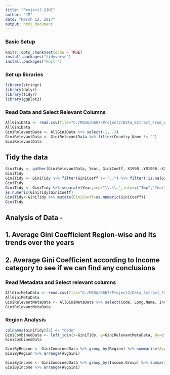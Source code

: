 ```yaml
---
title: "Project2_GINI"
author: "JM"
date: "March 12, 2017"
output: html_document
---
```

### Basic Setup
```r
knitr::opts_chunk$set(echo = TRUE)
install.packages("tidyverse")
install.packages("knitr")
```

### Set up libraries
```r
library(stringr)
library(dplyr)
library(tidyr)
library(ggplot2)
```

### Read Data and Select Relevant Columns
```r
AllGiniData <- read.csv(file="C:/MSDA/D607/Project2/Data_Extract_From_World_Development_Indicators/GiniData.csv")
AllGiniData
GiniRelevantData <- AllGiniData %>% select(-1, -2)
GiniRelevantData <- GiniRelevantData %>% filter(Country.Name != "")
GiniRelevantData
```

## Tidy the data 
```r
GiniTidy <- gather(GiniRelevantData, Year, GiniCoeff, X1990..YR1990.:X2016..YR2016., convert = FALSE)
GiniTidy
GiniTidy <- GiniTidy %>% filter(GiniCoeff != "..") %>% filter(!is.na(GiniCoeff))
GiniTidy
GiniTidy <- GiniTidy %>% separate(Year,sep="\\.\\.",into=c("Tmp","Year")) %>% select(-Tmp) %>% separate(Year,sep="\\.",into=c("Year","Tmp")) %>% select(-Tmp) %>% separate(Year,sep="YR",into=c("Tmp","Year")) %>% select(-Tmp)
as.numeric(GiniTidy$GiniCoeff)
GiniTidy<-GiniTidy %>% mutate(GiniCoeff=as.numeric(GiniCoeff))
GiniTidy
```

## Analysis of Data - 
## 1. Average Gini Coefficient Region-wise and Its trends over the years
## 2. Average Gini Coefficient according to Income category to see if we can find any conclusions

### Read Metadata and Select relevant columns
```r
AllGiniMetaData <- read.csv(file="C:/MSDA/D607/Project2/Data_Extract_From_World_Development_Indicators/Data_Extract_From_World_Development_Indicators_Metadata.csv")
AllGiniMetaData
GiniRelevantMetaData <- AllGiniMetaData %>% select(Code, Long.Name, Income.Group, Region, Currency.Unit)
GiniRelevantMetaData
```

### Region Analysis
```r
colnames(GiniTidy)[2] <- "Code"
GiniCombinedData <- left_join(x=GiniTidy, y=GiniRelevantMetaData, by=c("Code", "Code"))
GiniCombinedData
```

```r
GiniByRegion <- GiniCombinedData %>% group_by(Region) %>% summarise(AvgGini=mean(GiniCoeff))
GiniByRegion %>% arrange(AvgGini)
```
```r
GiniByIncome <- GiniCombinedData %>% group_by(Income.Group) %>% summarise(AvgGini=mean(GiniCoeff))
GiniByIncome %>% arrange(AvgGini)
```
